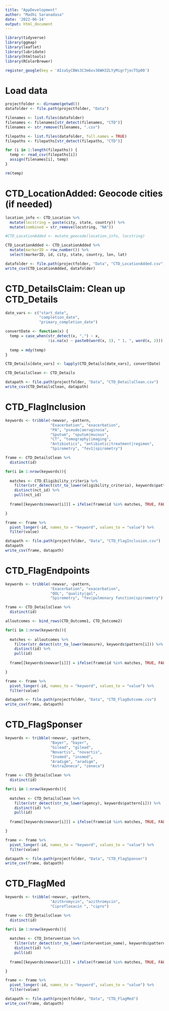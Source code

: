 ```yaml
---
title: "AppDevelopment"
author: "Madhi Saranadasa"
date: '2022-06-14'
output: html_document
---
```


```r

library(tidyverse)
library(ggmap)
library(leaflet)
library(lubridate)
library(htmltools)
library(RColorBrewer)

register_google(key = 'AIzaSyCBWs3C3m6xv36WH3ZLYyMigr7jecT5p00')

```

# Load data

```r

projectfolder <- dirname(getwd())
datafolder <- file.path(projectfolder, "Data")

filenames <- list.files(datafolder)
filenames <- filenames[str_detect(filenames, "CTD")]
filenames <- str_remove(filenames, ".csv")

filepaths <- list.files(datafolder, full.names = TRUE)
filepaths <- filepaths[str_detect(filepaths, "CTD")]

for (i in 1:length(filepaths)) {
  temp <- read_csv(filepaths[i])
  assign(filenames[i], temp)
}

rm(temp)

```

# CTD_LocationAdded: Geocode cities (if needed)

```r

location_info <- CTD_Location %>%
  mutate(locstring = paste(city, state, country)) %>%
  mutate(combined = str_remove(locstring, "NA")) 

#CTD_LocationAdded <- mutate_geocode(location_info, locstring)

CTD_LocationAdded <- CTD_LocationAdded %>%
  mutate(markerID = row_number()) %>%
  select(markerID, id, city, state, country, lon, lat)

datafolder <- file.path(projectfolder, "Data", "CTD_LocationAdded.csv")
write_csv(CTD_LocationAdded, datafolder)

```

# CTD_DetailsClaim: Clean up CTD_Details

```r

date_vars <- c("start_date",
               "completion_date",
               "primary_completion_date")

convertDate <- function(x) {
  temp = case_when(str_detect(x, ",") ~ x,
                   !is.na(x) ~ paste0(word(x, 1), " 1, ", word(x, 2)))
  
  temp = mdy(temp)
}

CTD_Details[date_vars] <- lapply(CTD_Details[date_vars], convertDate)

CTD_DetailsClean <- CTD_Details

datapath <- file.path(projectfolder, "Data", "CTD_DetailsClean.csv")
write_csv(CTD_DetailsClean, datapath)

```

# CTD_FlagInclusion

```r

keywords <- tribble(~newvar, ~pattern,
                    "Exacerbation", "exacerbation",
                    "PA", "pseudo|aeruginosa",
                    "Sputum", "sputum|mucous",
                    "CT", "tomography|imaging",
                    "Antibiotics", "antibiotic|treatment|regimen",
                    "Spirometry", "fev1|spirometry")

frame <- CTD_DetailsClean %>%
  distinct(id)

for(i in 1:nrow(keywords)){
  
  matches <- CTD_Eligibility_criteria %>%
    filter(str_detect(str_to_lower(eligibility_criteria), keywords$pattern[i])) %>%
    distinct(nct_id) %>%
    pull(nct_id)
  
  frame[[keywords$newvar[i]]] = ifelse(frame$id %in% matches, TRUE, FALSE)

}

frame <- frame %>% 
  pivot_longer(-id, names_to = "keyword", values_to = "value") %>%
  filter(value)

datapath <- file.path(projectfolder, "Data", "CTD_FlagInclusion.csv")
datapath
write_csv(frame, datapath)

```

# CTD_FlagEndpoints

```r

keywords <- tribble(~newvar, ~pattern,
                    "Exacerbation", "exacerbation",
                    "QOL", "quality|qol",
                    "Spirometry", "fev|pulmonary function|spirometry")

frame <- CTD_DetailsClean %>%
  distinct(id)

alloutcomes <- bind_rows(CTD_Outcome1, CTD_Outcome2)

for(i in 1:nrow(keywords)){
  
  matches <- alloutcomes %>%
    filter(str_detect(str_to_lower(measure), keywords$pattern[i])) %>%
    distinct(id) %>%
    pull(id)
  
  frame[[keywords$newvar[i]]] = ifelse(frame$id %in% matches, TRUE, FALSE)

}

frame <- frame %>% 
  pivot_longer(-id, names_to = "keyword", values_to = "value") %>%
  filter(value)

datapath <- file.path(projectfolder, "Data", "CTD_FlagOutcome.csv")
write_csv(frame, datapath)

```

# CTD_FlagSponser

```r

keywords <- tribble(~newvar, ~pattern,
                    "Bayer", "bayer",
                    "Gilead", "gilead",
                    "Novartis", "novartis",
                    "Insmed", "insmed",
                    "Aradigm", "aradigm",
                    "AstraZeneca", "zeneca")

frame <- CTD_DetailsClean %>%
  distinct(id)

for(i in 1:nrow(keywords)){
  
  matches <- CTD_DetailsClean %>%
    filter(str_detect(str_to_lower(agency), keywords$pattern[i])) %>%
    distinct(id) %>%
    pull(id)
  
  frame[[keywords$newvar[i]]] = ifelse(frame$id %in% matches, TRUE, FALSE)

}

frame <- frame %>% 
  pivot_longer(-id, names_to = "keyword", values_to = "value") %>%
  filter(value)

datapath <- file.path(projectfolder, "Data", "CTD_FlagSponser")
write_csv(frame, datapath)

```

# CTD_FlagMed

```r

keywords <- tribble(~newvar, ~pattern,
                    "Azithromycin", "azithromycin",
                    "Ciprofloxacin ", "cipro")

frame <- CTD_DetailsClean %>%
  distinct(id)

for(i in 1:nrow(keywords)){
  
  matches <- CTD_Intervention %>%
    filter(str_detect(str_to_lower(intervention_name), keywords$pattern[i])) %>%
    distinct(id) %>%
    pull(id)
  
  frame[[keywords$newvar[i]]] = ifelse(frame$id %in% matches, TRUE, FALSE)

}

frame <- frame %>% 
  pivot_longer(-id, names_to = "keyword", values_to = "value") %>%
  filter(value)

datapath <- file.path(projectfolder, "Data", "CTD_FlagMed")
write_csv(frame, datapath)

```
